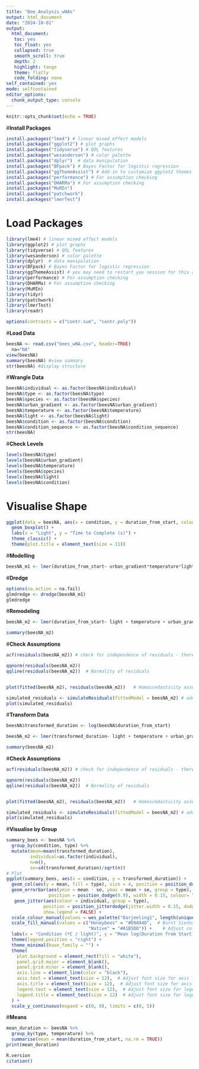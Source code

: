 ```yaml
---
title: "Bee_Analysis_wNAs"
output: html_document
date: "2024-10-01"
output:
  html_document:
   toc: yes
   toc_float: yes
   collapsed: true 
   smooth_scroll: true
   depth: 2 
   highlight: tango 
   theme: flatly
   code_folding: none
self_contained: yes
mode: selfcontained
editor_options:
  chunk_output_type: console
---
```


```r
knitr::opts_chunk$set(echo = TRUE)
```

#**Install Packages**
```r
install.packages("lme4") # linear mixed effect models
install.packages("ggplot2") # plot graphs
install.packages("tidyverse") # QOL features
install.packages("wesanderson") # color palette
install.packages("dplyr")  # data manipulation
install.packages("BFpack") # Bayes Factor for logistic regression
install.packages("ggThemeAssist") # Add-in to customize ggplot2 themes
install.packages("performance") # For assumption checking
install.packages("DHARMa") # For assumption checking
install.packages("MuMIn")
install.packages("patchwork")
install.packages("lmerTest")
```

# **Load Packages**
```r
library(lme4) # linear mixed effect models
library(ggplot2) # plot graphs
library(tidyverse) # QOL features
library(wesanderson) # color palette
library(dplyr)  # data manipulation
library(BFpack) # Bayes Factor for logistic regression
library(ggThemeAssist) # you may need to restart you session for this add-in to appear
library(performance) # For assumption checking
library(DHARMa) # For assumption checking
library(MuMIn)
library(tidyr)
library(patchwork)
library(lmerTest)
library(readr)

options(contrasts = c("contr.sum", "contr.poly"))
```

#**Load Data**
```r
beesNA <- read.csv("bees_wNA.csv", header=TRUE)
  na="NA"
view(beesNA)
summary(beesNA) #view summary
str(beesNA) #display structure
```
#**Wrangle Data**
```r
beesNA$individual <- as.factor(beesNA$individual)
beesNA$type <- as.factor(beesNA$type)
beesNA$species <- as.factor(beesNA$species)
beesNA$urban_gradient <- as.factor(beesNA$urban_gradient)
beesNA$temperature <- as.factor(beesNA$temperature)
beesNA$light <- as.factor(beesNA$light)
beesNA$condition <- as.factor(beesNA$condition)
beesNA$condition_sequence <- as.factor(beesNA$condition_sequence)
str(beesNA)
```
#**Check Levels**
```r
levels(beesNA$type)
levels(beesNA$urban_gradient)
levels(beesNA$temperature)
levels(beesNA$species)
levels(beesNA$light)
levels(beesNA$condition)
```
# **Visualise Shape**
```r
ggplot(data = beesNA, aes(x = condition, y = duration_from_start, colour = type)) +
  geom_boxplot() +
  labs(x = "Light", y = "Time to Complete (s)") +
  theme_classic() +
  theme(plot.title = element_text(size = 11))    
```
#**Modelling**
```r

beesNA_m1 <- lmer(duration_from_start~ urban_gradient*temperature*light + condition_sequence + type +  (1|individual), data = beesNA)

```

#**Dredge**
```r

options(na.action = na.fail)
glmdredge <- dredge(beesNA_m1)
glmdredge

```

#**Remodeling**
```r

beesNA_m2 <- lmer(duration_from_start~ light + temperature + urban_gradient + type + light*urban_gradient + light*temperature +  (1|individual), data = beesNA)

summary(beesNA_m2)

```

#**Check Assumptions**
```r
acf(residuals(beesNA_m2)) # check for independence of residuals - there should be no increasing or decreasing pattern and should look noisy

qqnorm(residuals(beesNA_m2))
qqline(residuals(beesNA_m2))  # Normality of residuals


plot(fitted(beesNA_m2), residuals(beesNA_m2))   # Homoscedasticity assumption, there should be no fanning pattern

simulated_residuals <- simulateResiduals(fittedModel = beesNA_m2) # additional test from DHARMA
plot(simulated_residuals)
```

#**Transform Data**
```r
beesNA$transformed_duration <- log(beesNA$duration_from_start)

beesNA_m2 <- lmer(transformed_duration~ light + temperature + urban_gradient + type + light*urban_gradient + light*temperature + temperature*urban_gradient + (1|individual), data = beesNA)

summary(beesNA_m2)
```

#**Check Assumptions**
```r
acf(residuals(beesNA_m2)) # check for independence of residuals - there should be no increasing or decreasing pattern and should look noisy

qqnorm(residuals(beesNA_m2))
qqline(residuals(beesNA_m2))  # Normality of residuals


plot(fitted(beesNA_m2), residuals(beesNA_m2))   # Homoscedasticity assumption, there should be no fanning pattern

simulated_residuals <- simulateResiduals(fittedModel = beesNA_m2) # additional test from DHARMA
plot(simulated_residuals)
```

#**Visualise by Group**
```r
summary_bees <- beesNA %>%
  group_by(condition, type) %>%
  mutate(mean=mean(transformed_duration), 
         individual=as.factor(individual),
         n=n(), 
         se=sd(transformed_duration)/sqrt(n))
# Plot
ggplot(summary_bees, aes(x = condition, y = transformed_duration)) +
  geom_col(aes(y = mean, fill = type), size = 4, position = position_dodge(0.9)) +
  geom_errorbar(aes(ymin = mean - se, ymax = mean + se, group = type), 
                position = position_dodge(0.9), width = 0.15, colour= "black") +  # Adjust width for clearer error bars
   geom_jitter(aes(colour = individual, group = type), 
              position = position_jitterdodge(jitter.width = 0.15, dodge.width = 0.9), 
              show.legend = FALSE) + 
  scale_colour_manual(values = wes_palette("Darjeeling1", length(unique(summary_bees$individual)), type = "continuous")) +  # Apply wesanderson palette
  scale_fill_manual(values = c("Honeybees" = "#D9A94D",  # Burnt Sienna
                               "Native" = "#A1B5D8")) +    # Adjust colors for bars
  labs(x = "Condition (ºC / light)", y = "Mean log(Duration from Start) (s)", fill = "Species") +
  theme(legend.position = "right") +
  theme_minimal(base_family = "") +
  theme(
    plot.background = element_rect(fill = "white"),
    panel.grid.major = element_blank(),
    panel.grid.minor = element_blank(),
    axis.line = element_line(color = "black"),
    axis.text = element_text(size = 12),  # Adjust font size for axis labels
    axis.title = element_text(size = 12),  # Adjust font size for axis titles
    legend.text = element_text(size = 12),  # Adjust font size for legend text
    legend.title = element_text(size = 12)  # Adjust font size for legend title
  ) +
  scale_y_continuous(expand = c(0, 0), limits = c(0, 5))
```

#**Means**
```r

mean_duration <- beesNA %>%
  group_by(type, temperature) %>%
  summarise(mean = mean(duration_from_start, na.rm = TRUE))
print(mean_duration)
```


```r
R.version
citation()
```


